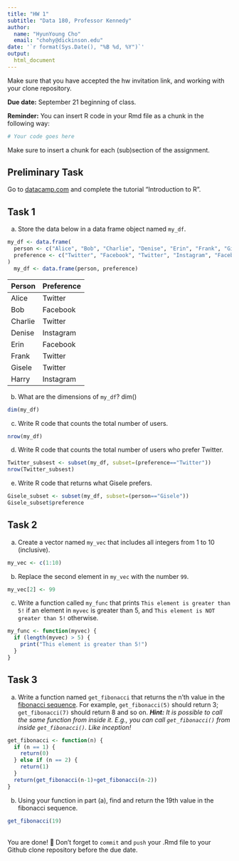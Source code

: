 ```yaml
---
title: "HW 1"
subtitle: "Data 180, Professor Kennedy"
author: 
  name: "HyunYoung Cho"
  email: "chohy@dickinson.edu"
date: '`r format(Sys.Date(), "%B %d, %Y")`'
output: 
  html_document
---
```

Make sure that you have accepted the hw invitation link, and working with your clone repository.

**Due date:** September 21 beginning of class.

**Reminder:** You can insert R code in your Rmd file as a chunk in the following way:
```r
# Your code goes here
```
Make sure to insert a chunk for each (sub)section of the assignment.

## Preliminary Task
Go to [datacamp.com](https://datacamp.com) and complete the tutorial "Introduction to R".


## Task 1
a) Store the data below in a data frame object named `my_df`.
```r
my_df <- data.frame(
  person <- c("Alice", "Bob", "Charlie", "Denise", "Erin", "Frank", "Gisele", "Harry"),
  preference <- c("Twitter", "Facebook", "Twitter", "Instagram", "Facebook", "Twitter", "Twitter", "Instagram")
)
  my_df <- data.frame(person, preference)
```
|Person | Preference|
|:------|:----------|
|Alice | Twitter |
| Bob | Facebook |
| Charlie | Twitter |
| Denise | Instagram |
| Erin | Facebook |
| Frank | Twitter |
| Gisele | Twitter |
| Harry | Instagram |

b) What are the dimensions of `my_df`?
dim() 
```r
dim(my_df)
```

c) Write R code that counts the total number of users.
```r
nrow(my_df)
```

d) Write R code that counts the total number of users who prefer Twitter.
```r
Twitter_subsest <- subset(my_df, subset=(preference=="Twitter"))
nrow(Twitter_subsest)
```
e) Write R code that returns what Gisele prefers.
```r
Gisele_subset <- subset(my_df, subset=(person=="Gisele"))
Gisele_subset$preference
```
## Task 2
a) Create a vector named `my_vec` that includes all integers from 1 to 10 (inclusive).
```r
my_vec <- c(1:10)
```
b) Replace the second element in `my_vec` with the number `99`.
```r
my_vec[2] <- 99
```
c) Write a function called `my_func` that prints `This element is greater than 5!` if an element in `myvec` is greater than 5, and `This element is NOT greater than 5!` otherwise.
```r
my_func <- function(myvec) {
  if (length(myvec) > 5) {
    print("This element is greater than 5!")
  }
}

```
## Task 3
a. Write a function named `get_fibonacci` that returns the n'th value in the [fibonacci sequence](https://www.mathsisfun.com/numbers/fibonacci-sequence.html). For example, `get_fibonacci(5)` should return 3; `get_fibonacci(7)` should return 8 and so on. ***Hint:** It is possible to call the same function from inside it. E.g., you can call `get_fibonacci()` from inside `get_fibonacci()`. Like inception!*
```r
get_fibonacci <- function(n) {
  if (n == 1) {
    return(0)
  } else if (n == 2) {
    return(1)
  } 
  return(get_fibonacci(n-1)+get_fibonacci(n-2))
}
```
b. Using your function in part (a), find and return the 19th value in the fibonacci sequence.
```r
get_fibonacci(19)
```
<br>
You are done! 🏁 Don't forget to `commit` and `push` your .Rmd file to your Github clone repository before the due date.
<br>

